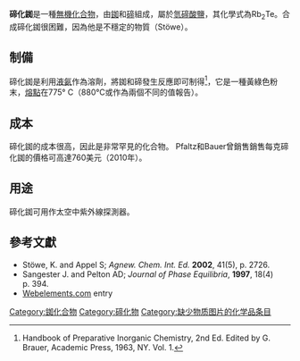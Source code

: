 {{chembox
| verifiedrevid = 342851367
|   Name = 碲化銣
|CustomizedImage=[[File:Rb+.svg|File:Rb+.svg]][[File:Rb+.svg|File:Rb+.svg]][[File:Telluride_ion.png|52px]]
|   OtherNames =
| Section1 = {{Chembox Identifiers
| CASNo = 12210-70-7
| CASNo_Ref = {{cascite|correct|CAS}}
|  PubChem  =  82970
|  EINECS  =  235-388-2
|  InChI  =  1S/2Rb.Te
|  SMILES  =  [Rb+].[Te-2].[Rb+] 
}}
| Section2 = {{Chembox Properties
|   Formula = Rb<sub>2</sub>Te
|   Appearance = 黃綠色粉末
|   MolarMass = 298.64
|   Density = 
|   Solubility = 
|   MeltingPt = 775 °C
|   BoilingPt = }}
| Section8 = {{Chembox Related
|   OtherCations = [[碲化鋰|碲化鋰]]、[[碲化鈉|碲化鈉]]、[[碲化鉀|碲化鉀]]、[[碲化銫|碲化銫]]
|   OtherAnions = [[氧化銣|氧化銣]]、[[硫化銣|硫化銣]]、[[硒化銣|硒化銣]]、[[釙化銣|釙化銣]]
 }}
}}
'''碲化銣'''是一種[[無機化合物|無機化合物]]，由[[銣|銣]]和[[碲|碲]]組成，屬於[[碲化氫|氫碲酸]][[鹽|鹽]]，其化學式為Rb<sub>2</sub>Te。合成碲化銣很困難，因為他是不穩定的物質（Stöwe）。

== 制備 ==
碲化銣是利用[[液氨|液氨]]作為溶劑，將銣和碲發生反應即可制得<ref>Handbook of Preparative Inorganic Chemistry, 2nd Ed. Edited by G. Brauer, Academic Press, 1963, NY. Vol. 1.</ref>，它是一種黃綠色粉末，[[熔點|熔點]]在775° C（880°C或作為兩個不同的值報告）。

== 成本 ==
碲化銣的成本很高，因此是非常罕見的化合物。 Pfaltz和Bauer曾銷售銷售每克碲化銣的價格可高達760美元（2010年）。

== 用途 ==
碲化銣可用作太空中紫外線探測器。{{cn}}

== 參考文獻 ==
{{reflist}}
* Stöwe, K. and Appel S; ''Agnew. Chem. Int. Ed.'' '''2002''', 41(5), p. 2726.
* Sangester J. and Pelton AD; ''Journal of Phase Equilibria'', '''1997''', 18(4) p. 394.
* [http://www.webelements.com/webelements/compounds/text/Rb/Rb2Te1-12210707.html Webelements.com] {{Wayback|url=http://www.webelements.com/webelements/compounds/text/Rb/Rb2Te1-12210707.html |date=20080513074121 }} entry

{{無機化合物小作品}}

{{銣化合物}}

[[Category:銣化合物|Category:銣化合物]]
[[Category:碲化物|Category:碲化物]]
[[Category:缺少物质图片的化学品条目|Category:缺少物质图片的化学品条目]]
